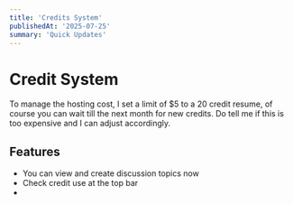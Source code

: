 ---
title: 'Credits System'
publishedAt: '2025-07-25'
summary: 'Quick Updates'
---

# Credit System
To manage the hosting cost, I set a limit of $5 to a 20 credit resume, of course you can wait till the next month for new credits. Do tell me if this is too expensive and I can adjust accordingly.

## Features
- You can view and create discussion topics now
- Check credit use at the top bar
-
